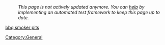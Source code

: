 {{Update}}

:''This page is not actively updated anymore. You can [[Help Wanted#Testing|help]] by implementing an automated test framework to keep this page up to date.''

{{ReleaseStatus}}

{{ComponentStatus}}

{{StatusLegend}}

{{PlatformSupportStatus}}

[[Category:General]]

[http://bigbubbas.wordpress.com bbq smoker pits]